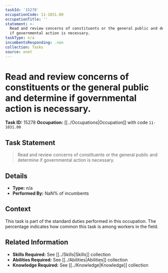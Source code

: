 ```yaml
---
taskId: '15278'
occupationCode: 11-1031.00
occupationTitle: ''
statement: >-
  Read and review concerns of constituents or the general public and determine
  if governmental action is necessary.
taskType: n/a
incumbentsResponding: .nan
collection: Tasks
source: onet
---
```

# Read and review concerns of constituents or the general public and determine if governmental action is necessary.

**Task ID:** 15278
**Occupation:** [[../Occupations|Occupation]] with code `11-1031.00`

## Task Statement

> Read and review concerns of constituents or the general public and determine if governmental action is necessary.

## Details

- **Type:** n/a
- **Performed By:** NaN% of incumbents

## Context

This task is part of the standard duties performed in this occupation. The percentage indicates how common this task is among workers in the field.

## Related Information

- **Skills Required:** See [[../Skills|Skills]] collection
- **Abilities Required:** See [[../Abilities|Abilities]] collection
- **Knowledge Required:** See [[../Knowledge|Knowledge]] collection
